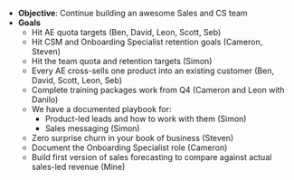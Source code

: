 - **Objective**: Continue building an awesome Sales and CS team
- **Goals**
  - Hit AE quota targets (Ben, David, Leon, Scott, Seb)
  - Hit CSM and Onboarding Specialist retention goals (Cameron, Steven)
  - Hit the team quota and retention targets (Simon)
  - Every AE cross-sells one product into an existing customer (Ben, David, Scott, Leon, Seb)
  - Complete training packages work from Q4 (Cameron and Leon with Danilo)
  - We have a documented playbook for:
    - Product-led leads and how to work with them (Simon)
    - Sales messaging (Simon)
  - Zero surprise churn in your book of business (Steven)
  - Document the Onboarding Specialist role (Cameron)
  - Build first version of sales forecasting to compare against actual sales-led revenue (Mine)
